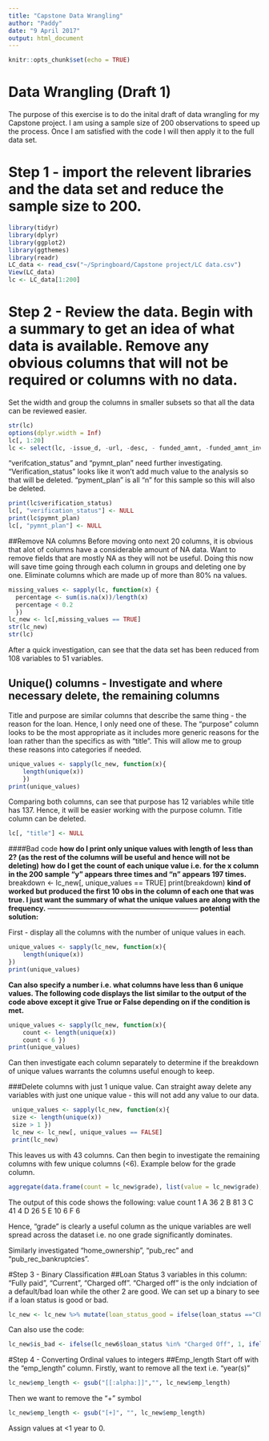 ---
title: "Capstone Data Wrangling"
author: "Paddy"
date: "9 April 2017"
output: html_document
---

```{r setup, include=FALSE}
knitr::opts_chunk$set(echo = TRUE)
```

# Data Wrangling (Draft 1)

The purpose of this exercise is to do the inital draft of data wrangling for my Capstone project. 
I am using a sample size of 200 observations to speed up the process. Once I am satisfied with the code I will then apply it to the full data set.

# Step 1 - import the relevent libraries and the data set and reduce the sample size to 200.

```{r}
library(tidyr)
library(dplyr)
library(ggplot2)
library(ggthemes)
library(readr)
LC_data <- read_csv("~/Springboard/Capstone project/LC data.csv")
View(LC_data)
lc <- LC_data[1:200]

```
# Step 2 - Review the data. Begin with a summary to get an idea of what data is available. Remove any obvious columns that will not be required or columns with no data.

Set the width and group the columns in smaller subsets so that all the data can be reviewed easier.

```{r}
str(lc)
options(dplyr.width = Inf)
lc[, 1:20]
lc <- select(lc, -issue_d, -url, -desc, - funded_amnt, -funded_amnt_inv)

```
"verifcation_status" and "pymnt_plan" need further investigating. "Verification_status" looks like it won't add much value to the analysis so that will be deleted. "pyment_plan" is all "n" for this sample so this will also be deleted. 

```{r}
print(lc$verification_status)
lc[, "verification_status"] <- NULL
print(lc$pymnt_plan)
lc[, "pymnt_plan"] <- NULL

```
##Remove NA columns
Before moving onto next 20 columns, it is obvious that alot of columns have a considerable amount of NA data. Want to remove fields that are mostly NA as they will not be useful. Doing this now will save time going through each column in groups and deleting one by one. Eliminate columns which are made up of more than 80% na values.

```{r}
missing_values <- sapply(lc, function(x) {
  percentage <- sum(is.na(x))/length(x) 
  percentage < 0.2
  })
lc_new <- lc[,missing_values == TRUE]
str(lc_new)
str(lc)
```
After a quick investigation, can see that the data set has been reduced from 108 variables to 51 variables.


## Unique() columns - Investigate and where necessary delete, the remaining columns
Title and purpose are similar columns that describe the same thing - the reason for the loan. Hence, I only need one of these. The "purpose" column looks to be the most appropriate as it includes more generic reasons for the loan rather than the specifics as with "title". This will allow me to group these reasons into categories if needed.


```{r}
unique_values <- sapply(lc_new, function(x){
    length(unique(x))
    })
print(unique_values)
```
Comparing both columns, can see that purpose has 12 variables while title has 137. Hence, it will be easier working with the purpose column. Title column can be deleted. 
```{r}
lc[, "title"] <- NULL
```


####Bad code **how do I print only unique values with length of less than 2? (as the rest of the columns will be useful and hence will not be deleting)**
**how do I get the count of each unique value i.e. for the x column in the 200 sample "y" appears three times and "n" appears 197 times.**
 breakdown <- lc_new[, unique_values == TRUE]
 print(breakdown) 
**kind of worked but produced the first 10 obs in the column of each one that was true. I just want the summary of what the unique values are along with the frequency.**
-----------------------------------------------------------------
**potential solution:**

First - display all the columns with the number of unique values in each.
```{r}
unique_values <- sapply(lc_new, function(x){
    length(unique(x))
})
print(unique_values)
```
**Can also specify a number i.e. what columns have less than 6 unique values. The following code displays the list similar to the output of the code above except it give True or False depending on if the condition is met.**

```{r}
unique_values <- sapply(lc_new, function(x){
    count <- length(unique(x))
    count < 6 })
print(unique_values)
```
Can then investigate each column separately to determine if the breakdown of unique values warrants the columns useful enough to keep. 

###Delete columns with just 1 unique value. 
Can straight away delete any variables with just one unique value - this will not add any value to our data. 

```{r}
 unique_values <- sapply(lc_new, function(x){
 size <- length(unique(x))
 size > 1 })
 lc_new <- lc_new[, unique_values == FALSE]
 print(lc_new)
```

This leaves us with 43 columns. 
Can then begin to investigate the remaining columns with few unique columns (<6). Example below for the grade column. 
```{r}
aggregate(data.frame(count = lc_new$grade), list(value = lc_new$grade), length)
```

The output of this code shows the following:
                                 value count
                              1     A    36
                              2     B    81
                              3     C    41
                              4     D    26
                              5     E    10
                              6     F     6
                              
Hence, "grade" is clearly a useful column as the unique variables are well spread across the dataset i.e. no one grade significantly dominates.

Similarly investigated "home_ownership", "pub_rec" and "pub_rec_bankruptcies".


#Step 3 - Binary Classification
##Loan Status
3 variables in this column: "Fully paid", "Current", "Charged off". "Charged off" is the only indciation of a default/bad loan while the other 2 are good. We can set up a binary to see if a loan status is good or bad.

```{r}
lc_new <- lc_new %>% mutate(loan_status_good = ifelse(loan_status =="Charged Off", 0, 1))
```
Can also use the code:
```{r}
lc_new$is_bad <- ifelse(lc_new6$loan_status %in% "Charged Off", 1, ifelse(lc_new6$loan_status == "", NA, 0))
```

#Step 4 - Converting Ordinal values to integers
##Emp_length
Start off with the "emp_length" column. Firstly, want to remove all the text i.e. "year(s)" 
```{r}
lc_new$emp_length <- gsub("[[:alpha:]]","", lc_new$emp_length)
```
Then we want to remove the "+" symbol

```{r}
lc_new$emp_length <- gsub("[+]", "", lc_new$emp_length)
```
Assign values at <1 year to 0.
```{r}

```


